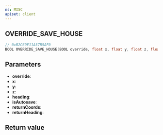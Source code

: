 ```yaml
---
ns: MISC
apiset: client
---
```

## OVERRIDE_SAVE_HOUSE

```c
// 0xB2C69E11A37B5AF0
BOOL OVERRIDE_SAVE_HOUSE(BOOL override, float x, float y, float z, float heading, BOOL isAutosave, Vector3* returnCoords, float* returnHeading);
```


## Parameters
* **override**:
* **x**:
* **y**:
* **z**:
* **heading**:
* **isAutosave**:
* **returnCoords**:
* **returnHeading**:

## Return value